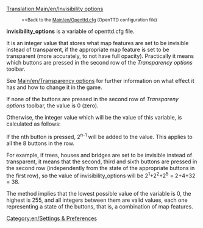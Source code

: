 [[Translation:Main/en/Invisibility options]]
:<small><<Back to the [[Main/en/Openttd.cfg]] (OpenTTD configuration file)</small>

'''invisibility_options''' is a variable of openttd.cfg file.

It is an integer value that stores what map features are set to be invisible instead of transparent, if the appropriate map feature is set to be transparent (more accurately, to not have full opacity). Practically it means which buttons are pressed in the second row of the ''Transparency options'' toolbar.

See [[Main/en/Transparency options]] for further information on what effect it has and how to change it in the game.

If none of the buttons are pressed in the second row of ''Transpareny options'' toolbar, the value is 0 (zero).

Otherwise, the integer value which will be the value of this variable, is calculated as follows:

If the nth button is pressed, 2<sup>n-1</sup> will be added to the value. This applies to all the 8 buttons in the row.

For example, if trees, houses and bridges are set to be invisible instead of transparent, it means that the second, third and sixth buttons are pressed in the second row (independently from the state of the appropriate buttons in the first row), so the value of invisibility_options will be 2<sup>1</sup>+2<sup>2</sup>+2<sup>5</sup> = 2+4+32 = 38.

The method implies that the lowest possible value of the variable is 0, the highest is 255, and all integers between them are valid values, each one representing a state of the buttons, that is, a combination of map features.

[[Category:en/Settings & Preferences]]